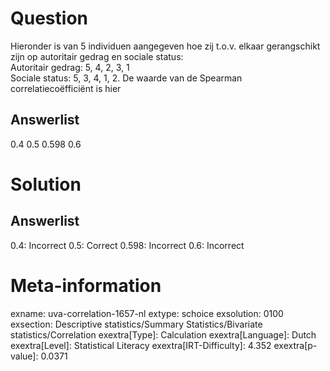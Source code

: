 Question
========

Hieronder is van 5 individuen aangegeven hoe zij t.o.v. elkaar
gerangschikt zijn op autoritair gedrag en sociale status:\
Autoritair gedrag: 5, 4, 2, 3, 1\
Sociale status: 5, 3, 4, 1, 2. De waarde van de Spearman
correlatiecoëfficiënt is hier

Answerlist
----------

0.4
0.5
0.598
0.6

Solution
========

Answerlist
----------

0.4: Incorrect
0.5: Correct
0.598: Incorrect
0.6: Incorrect

Meta-information
================
exname: uva-correlation-1657-nl
extype: schoice
exsolution: 0100
exsection: Descriptive statistics/Summary Statistics/Bivariate statistics/Correlation
exextra[Type]: Calculation
exextra[Language]: Dutch
exextra[Level]: Statistical Literacy
exextra[IRT-Difficulty]: 4.352
exextra[p-value]: 0.0371
